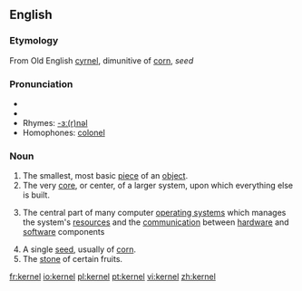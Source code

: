 ==English==
===Etymology===
From Old English [[cyrnel]], dimunitive of [[corn]], ''seed''

===Pronunciation===
*{{IPA|/ˈkɜːnəl/ (''UK'') ''or'' /ˈkɝnəl/ (''US'')}}
*{{SAMPA|/"k3:n@l/</tt> (''UK'') ''or'' <tt>/"k3`n@l/</tt> (''US'')<tt>}}
*Rhymes: [[Rhymes:English:-ɜː(r)nəl|-ɜː(r)nəl]]
*Homophones: [[colonel]]

===Noun===
{{wikipedia}}
{{en-noun}}
# The smallest, most basic [[piece]] of an [[object]].
# The very [[core]], or center, of a larger system, upon which everything else is built.
#{{computing}} The central part of many computer [[operating system]]s which manages the system's [[resource]]s and the [[communication]] between [[hardware]] and [[software]] components
# A single [[seed]], usually of [[corn]].
# The [[stone]] of certain fruits.

[[fr:kernel]]
[[io:kernel]]
[[pl:kernel]]
[[pt:kernel]]
[[vi:kernel]]
[[zh:kernel]]